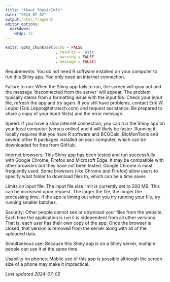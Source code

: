 ```yaml
---
title: "About_3BasicInfo"
date: "2024-07-02"
output: html_fragment
editor_options: 
  markdown: 
    wrap: 72
---
```


```r
knitr::opts_chunk$set(echo = FALSE
                      , results = 'asis'
                      , warning = FALSE
                      , message = FALSE)
```

Requirements: You do not need R software installed on your computer to run this Shiny app. You only need an internet connection.

Failure to run: When the Shiny app fails to run, the screen will gray out and the message ‘disconnected from the server’ will appear. The problem typically stems from a formatting issue with the input file. Check your input file, refresh the app and try again. If you still have problems, contact Erik W. Leppo (Erik.Leppo@tetratech.com) and request assistance. Be prepared to share a copy of your input file(s) and the error message.

Speed: If you have a slow internet connection, you can run the Shiny app on your local computer (versus online) and it will likely be faster. Running it locally requires that you have R software and BCGCalc, BioMonTools and several other R packages installed on your computer, which can be downloaded for free from GitHub.

Internet browsers: This Shiny app has been tested and run successfully with Google Chrome, Firefox and Microsoft Edge. It may be compatible with other browsers but they have not been tested. Google Chrome is most frequently used. Some browsers (like Chrome and Firefox) allow users to specify what folder to download files to, which can be a time saver.

Limits on input file: The input file size limit is currently set to 200 MB. This can be increased upon request. The larger the file, the longer the processing time. If the app is timing out when you try running your file, try running smaller batches.

Security: Other people cannot see or download your files from the website. Each time the application is run it is independent from all other versions. That is, each user has their own copy of the app. Once the browser is closed, that version is removed from the server along with all of the uploaded data.

Simultaneous use: Because this Shiny app is on a Shiny server, multiple people can use it at the same time.

Usability on phones: Mobile use of this app is possible although the screen size of a phone may make it impractical.




*Last updated 2024-07-02*
